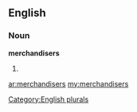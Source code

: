 ==English==

===Noun===
'''merchandisers'''

# {{plural of|[[merchandiser]]}}

[[Category:English plurals]]

[[ar:merchandisers]]
[[my:merchandisers]]